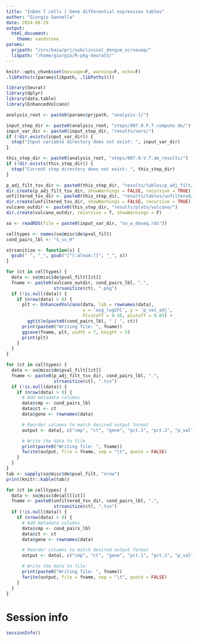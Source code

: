 ```yaml
---
title: "InDen T cells | Gene differential expression tables"
author: "Giorgio Gonnella"
date: 2024-08-29
output:
  html_document:
    theme: sandstone
params:
  prjpath: "/srv/baia/prj/subclinical_dengue_scrnaseq/"
  libpath: "/home/giorgio/R-pkg-Seurat5/"
---
```


```r
knitr::opts_chunk$set(message=F, warning=F, echo=F)
.libPaths(c(params$libpath, .libPaths()))

library(Seurat)
library(dplyr)
library(data.table)
library(EnhancedVolcano)

analysis_root <- paste0(params$prjpath, "analysis-1/")

input_step_dir <- paste0(analysis_root, "steps/007.0.P.T.compute_de/")
input_var_dir <- paste0(input_step_dir, "results/vars/")
if (!dir.exists(input_var_dir)) {
  stop("Input variable directory does not exist: ", input_var_dir)
}

this_step_dir <- paste0(analysis_root, "steps/007.0.V.T.de_results/")
if (!dir.exists(this_step_dir)) {
  stop("Current step directory does not exist: ", this_step_dir)
}

p_adj_filt_tsv_dir <- paste0(this_step_dir, "results/tables/p_adj_filt/")
dir.create(p_adj_filt_tsv_dir, showWarnings = FALSE, recursive = TRUE)
unfiltered_tsv_dir <- paste0(this_step_dir, "results/tables/unfiltered/")
dir.create(unfiltered_tsv_dir, showWarnings = FALSE, recursive = TRUE)
vulcano_outdir <- paste0(this_step_dir, "results/plots/vulcano/")
dir.create(vulcano_outdir, recursive = T, showWarnings = F)
```

```r
so <- readRDS(file = paste0(input_var_dir, "so_w_deseq.rds"))
```

```r
celltypes <- names(so@misc$de$pval_filt)
cond_pairs_lbl <- "S_vs_H"
```

```r
strsanitize <- function(s) {
  gsub(" ", "_", gsub("[^[:alnum:]]", "_", s))
}
```

```r
for (ct in celltypes) {
  data <- so@misc$de$pval_filt[[ct]]
  fname <- paste0(vulcano_outdir, cond_pairs_lbl, ".",
                  strsanitize(ct), ".png")
  if (!is.null(data)) {
    if (nrow(data) > 0) {
      plt <- EnhancedVolcano(data, lab = rownames(data),
                             x = 'avg_log2FC', y = 'p_val_adj',
                             FCcutoff = 0.58, pCutoff = 0.05) +
        ggtitle(paste0(cond_pairs_lbl, " | ", ct))
      print(paste0("Writing file: ", fname))
      ggsave(fname, plt, width = 7, height = 5)
      print(plt)
    }
  }
}
```

```r
for (ct in celltypes) {
  data <- so@misc$de$pval_filt[[ct]]
  fname <- paste0(p_adj_filt_tsv_dir, cond_pairs_lbl, ".",
                  strsanitize(ct), ".tsv")
  if (!is.null(data)) {
    if (nrow(data) > 0) {
      # Add metadata columns
      data$cmp <- cond_pairs_lbl
      data$ct <- ct
      data$gene <- rownames(data)

      # Reorder columns to match desired output format
      output <- data[, c("cmp", "ct", "gene", "pct.1", "pct.2", "p_val", "p_val_adj", "avg_log2FC")]

      # Write the data to file
      print(paste0("Writing file: ", fname))
      fwrite(output, file = fname, sep = "\t", quote = FALSE)
    }
  }
}
tab <- sapply(so@misc$de$pval_filt, "nrow")
print(knitr::kable(tab))
```

```r
for (ct in celltypes) {
  data <- so@misc$de$all[[ct]]
  fname <- paste0(unfiltered_tsv_dir, cond_pairs_lbl, ".",
                  strsanitize(ct), ".tsv")
  if (!is.null(data)) {
    if (nrow(data) > 0) {
      # Add metadata columns
      data$cmp <- cond_pairs_lbl
      data$ct <- ct
      data$gene <- rownames(data)

      # Reorder columns to match desired output format
      output <- data[, c("cmp", "ct", "gene", "pct.1", "pct.2", "p_val", "p_val_adj", "avg_log2FC")]

      # Write the data to file
      print(paste0("Writing file: ", fname))
      fwrite(output, file = fname, sep = "\t", quote = FALSE)
    }
  }
}
```

# Session info

```r
sessionInfo()
```

